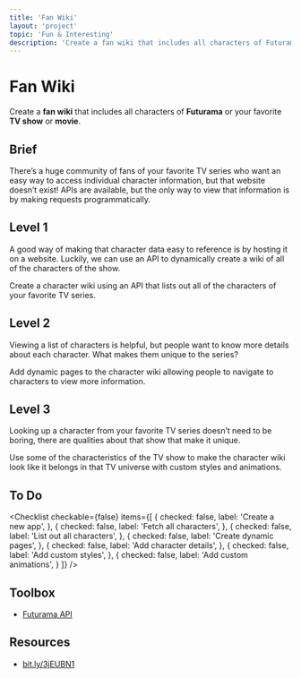 ```yaml
---
title: 'Fan Wiki'
layout: 'project'
topic: 'Fun & Interesting'
description: 'Create a fan wiki that includes all characters of Futurama or your favorite TV show or movie.'
---
```



<ProjectHeader>

# Fan Wiki

Create a <strong className="color-blue">fan wiki</strong> that includes all characters of <strong className="color-purple">Futurama</strong> or your favorite <strong className="color-purple">TV show</strong> or <strong className="color-purple">movie</strong>.

</ProjectHeader>

<ProjectContent>

## Brief

There’s a huge community of fans of your favorite TV series who want an easy way to access individual character information, but that website doesn’t exist! APIs are available, but the only way to view that information is by making requests programmatically.

## Level 1

A good way of making that character data easy to reference is by hosting it on a website. Luckily, we can use an API to dynamically create a wiki of all of the characters of the show.

Create a character wiki using an API that lists out all of the characters of your favorite TV series.

<LoginRequired>

## Level 2

Viewing a list of characters is helpful, but people want to know more details about each character. What makes them unique to the series?

Add dynamic pages to the character wiki allowing people to navigate to characters to view more information.

## Level 3

Looking up a character from your favorite TV series doesn’t need to be boring, there are qualities about that show that make it unique.

Use some of the characteristics of the TV show to make the character wiki look like it belongs in that TV universe with custom styles and animations.

</LoginRequired>

</ProjectContent>

<ProjectSidebar>

## To Do

<Checklist checkable={false} items={[
  {
    checked: false,
    label: 'Create a new app',
  },
  {
    checked: false,
    label: 'Fetch all characters',
  },
  {
    checked: false,
    label: 'List out all characters',
  },
  {
    checked: false,
    label: 'Create dynamic pages',
  },
  {
    checked: false,
    label: 'Add character details',
  },
  {
    checked: false,
    label: 'Add custom styles',
  },
  {
    checked: false,
    label: 'Add custom animations',
  }
]} />

## Toolbox
- [Futurama API](https://github.com/Katedam/futurama-api)

## Resources
- [bit.ly/3jEUBN1](https://bit.ly/3jEUBN1)

</ProjectSidebar>